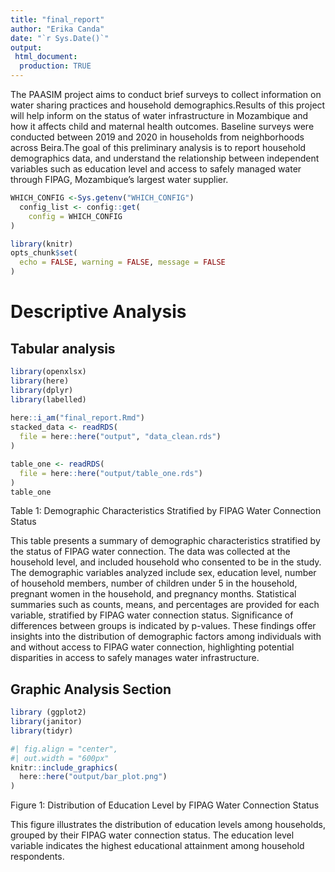 ```yaml
---
title: "final_report"
author: "Erika Canda"
date: "`r Sys.Date()`"
output:
 html_document:
  production: TRUE
---
```


The PAASIM project aims to conduct brief surveys to collect information on water sharing practices and household demographics.Results of this project will help inform on the status of water infrastructure in Mozambique and how it affects child and maternal health outcomes. Baseline surveys were conducted between 2019 and 2020 in households from neighborhoods across Beira.The goal of this preliminary analysis is to report household demographics data, and understand the relationship between independent variables such as education level and access to safely managed water through FIPAG, Mozambique's largest water supplier. 

```r

WHICH_CONFIG <-Sys.getenv("WHICH_CONFIG")
  config_list <- config::get(
    config = WHICH_CONFIG
)

```

```r
library(knitr)
opts_chunk$set(
  echo = FALSE, warning = FALSE, message = FALSE
)
```

# Descriptive Analysis
## Tabular analysis

```r

library(openxlsx)
library(here)
library(dplyr)
library(labelled)
        
here::i_am("final_report.Rmd")
stacked_data <- readRDS(
  file = here::here("output", "data_clean.rds")
)
```



```r

table_one <- readRDS(
  file = here::here("output/table_one.rds")
)
table_one

```

Table 1: Demographic Characteristics Stratified by FIPAG Water Connection Status

This table presents a summary of demographic characteristics stratified by the status of FIPAG water connection. The data was collected at the household level, and included household who consented to be in the study. The demographic variables analyzed include sex, education level, number of household members, number of children under 5 in the household, pregnant women in the household, and pregnancy months. Statistical summaries such as counts, means, and percentages are provided for each variable, stratified by FIPAG water connection status. Significance of differences between groups is indicated by p-values. These findings offer insights into the distribution of demographic factors among individuals with and without access to FIPAG water connection, highlighting potential disparities in access to safely manages water infrastructure.

## Graphic Analysis Section

```r
library (ggplot2)
library(janitor)
library(tidyr)

#| fig.align = "center",
#| out.width = "600px"
knitr::include_graphics(
  here::here("output/bar_plot.png")
)
```


Figure 1: Distribution of Education Level by FIPAG Water Connection Status

This figure illustrates the distribution of education levels among households, grouped by their FIPAG water connection status. The education level variable indicates the highest educational attainment among household respondents.

